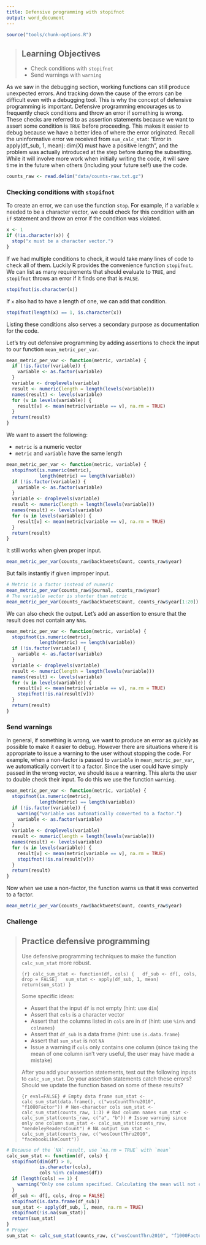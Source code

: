 ```yaml
---
title: Defensive programming with stopifnot
output: word_document
---
```


```r
source("tools/chunk-options.R")
```

> ## Learning Objectives {.objectives}
>
> * Check conditions with `stopifnot`
> * Send warnings with `warning`

As we saw in the debugging section, working functions can still produce unexpected errors.
And tracking down the cause of the errors can be difficult even with a debugging tool.
This is why the concept of defensive programming is important.
Defensive programming encourages us to frequently check conditions and throw an error if something is wrong.
These checks are referred to as assertion statements because we want to assert some condition is `TRUE` before proceeding.
This makes it easier to debug because we have a better idea of where the error originated.
Recall the uninformative error we received from `sum_calc_stat`: "Error in apply(df_sub, 1, mean): dim(X) must have a positive length", and the problem was actually introduced at the step before during the subsetting.
While it will involve more work when initially writing the code, it will save time in the future when others (including your future self) use the code.

```r
counts_raw <- read.delim("data/counts-raw.txt.gz")
```

### Checking conditions with `stopifnot`

To create an error, we can use the function `stop`.
For example, if a variable `x` needed to be a character vector, we could check for this condition with an `if` statement and throw an error if the condition was violated.

```r
x <- 1
if (!is.character(x)) {
  stop("x must be a character vector.")
}
```

If we had multiple conditions to check, it would take many lines of code to check all of them.
Luckily R provides the convenience function `stopifnot`.
We can list as many requirements that should evaluate to `TRUE`, and `stopifnot` throws an error if it finds one that is `FALSE`.

```r
stopifnot(is.character(x))
```

If `x` also had to have a length of one, we can add that condition.

```r
stopifnot(length(x) == 1, is.character(x))
```

Listing these conditions also serves a secondary purpose as documentation for the code.

Let's try out defensive programming by adding assertions to check the input to our function `mean_metric_per_var`.

```r
mean_metric_per_var <- function(metric, variable) {
  if (!is.factor(variable)) {
    variable <- as.factor(variable)
  }
  variable <- droplevels(variable)
  result <- numeric(length = length(levels(variable)))
  names(result) <- levels(variable)
  for (v in levels(variable)) {
    result[v] <- mean(metric[variable == v], na.rm = TRUE)
  }
  return(result)
}
```

We want to assert the following:

*  `metric` is a numeric vector
*  `metric` and `variable` have the same length

```r
mean_metric_per_var <- function(metric, variable) {
  stopifnot(is.numeric(metric),
            length(metric) == length(variable))
  if (!is.factor(variable)) {
    variable <- as.factor(variable)
  }
  variable <- droplevels(variable)
  result <- numeric(length = length(levels(variable)))
  names(result) <- levels(variable)
  for (v in levels(variable)) {
    result[v] <- mean(metric[variable == v], na.rm = TRUE)
  }
  return(result)
}
```

It still works when given proper input.

```r
mean_metric_per_var(counts_raw$backtweetsCount, counts_raw$year)
```

But fails instantly if given improper input.

```r
# Metric is a factor instead of numeric
mean_metric_per_var(counts_raw$journal, counts_raw$year)
# The variable vector is shorter than metric
mean_metric_per_var(counts_raw$backtweetsCount, counts_raw$year[1:20])
```

We can also check the output.
Let's add an assertion to ensure that the result does not contain any `NA`s.

```r
mean_metric_per_var <- function(metric, variable) {
  stopifnot(is.numeric(metric),
            length(metric) == length(variable))
  if (!is.factor(variable)) {
    variable <- as.factor(variable)
  }
  variable <- droplevels(variable)
  result <- numeric(length = length(levels(variable)))
  names(result) <- levels(variable)
  for (v in levels(variable)) {
    result[v] <- mean(metric[variable == v], na.rm = TRUE)
    stopifnot(!is.na(result[v]))
  }
  return(result)
}
```

### Send warnings

In general, if something is wrong, we want to produce an error as quickly as possible to make it easier to debug.
However there are situations where it is appropriate to issue a warning to the user without stopping the code.
For example, when a non-factor is passed to `variable` in `mean_metric_per_var`, we automatically convert it to a factor.
Since the user could have simply passed in the wrong vector, we should issue a warning.
This alerts the user to double check their input.
To do this we use the function `warning`.

```r
mean_metric_per_var <- function(metric, variable) {
  stopifnot(is.numeric(metric),
            length(metric) == length(variable))
  if (!is.factor(variable)) {
    warning("variable was automatically converted to a factor.")
    variable <- as.factor(variable)
  }
  variable <- droplevels(variable)
  result <- numeric(length = length(levels(variable)))
  names(result) <- levels(variable)
  for (v in levels(variable)) {
    result[v] <- mean(metric[variable == v], na.rm = TRUE)
    stopifnot(!is.na(result[v]))
  }
  return(result)
}
```

Now when we use a non-factor, the function warns us that it was converted to a factor.

```r
mean_metric_per_var(counts_raw$backtweetsCount, counts_raw$year)
```

### Challenge

> ## Practice defensive programming {.challenge}
>
> Use defensive programming techniques to make the function `calc_sum_stat` more robust.
> 
>
> ```{r}
> calc_sum_stat <- function(df, cols) {
>   df_sub <- df[, cols, drop = FALSE]
>   sum_stat <- apply(df_sub, 1, mean)
>   return(sum_stat)
> }
> ```
>
> Some specific ideas:
>
> * Assert that the input `df` is not empty (hint: use `dim`)
> * Assert that `cols` is a character vector
> * Assert that the columns listed in `cols` are in `df` (hint: use `%in%` and `colnames`)
> * Assert that `df_sub` is a data frame (hint: use `is.data.frame`)
> * Assert that `sum_stat` is not `NA`
> * Issue a warning if `cols` only contains one column (since taking the mean of one column isn't very useful, the user may have made a mistake)
>
> After you add your assertion statements, test out the following inputs to `calc_sum_stat`.
> Do your assertion statements catch these errors?
> Should we update the function based on some of these results?
>
> ```{r eval=FALSE}
> # Empty data frame
> sum_stat <- calc_sum_stat(data.frame(), c("wosCountThru2010", "f1000Factor"))
> # Non-character cols
> sum_stat <- calc_sum_stat(counts_raw, 1:3)
> # Bad column names
> sum_stat <- calc_sum_stat(counts_raw, c("a", "b"))
> # Issue warning since only one column
> sum_stat <- calc_sum_stat(counts_raw, "mendeleyReadersCount")
> # NA output
> sum_stat <- calc_sum_stat(counts_raw, c("wosCountThru2010", "facebookLikeCount"))
> ```

```r
# Because of the `NA` result, use `na.rm = TRUE` with `mean`
calc_sum_stat <- function(df, cols) {
  stopifnot(dim(df) > 0,
            is.character(cols),
            cols %in% colnames(df))
  if (length(cols) == 1) {
    warning("Only one column specified. Calculating the mean will not change anything.")
  }
  df_sub <- df[, cols, drop = FALSE]
  stopifnot(is.data.frame(df_sub))
  sum_stat <- apply(df_sub, 1, mean, na.rm = TRUE)
  stopifnot(!is.na(sum_stat))
  return(sum_stat)
}
# Proper
sum_stat <- calc_sum_stat(counts_raw, c("wosCountThru2010", "f1000Factor"))
```
